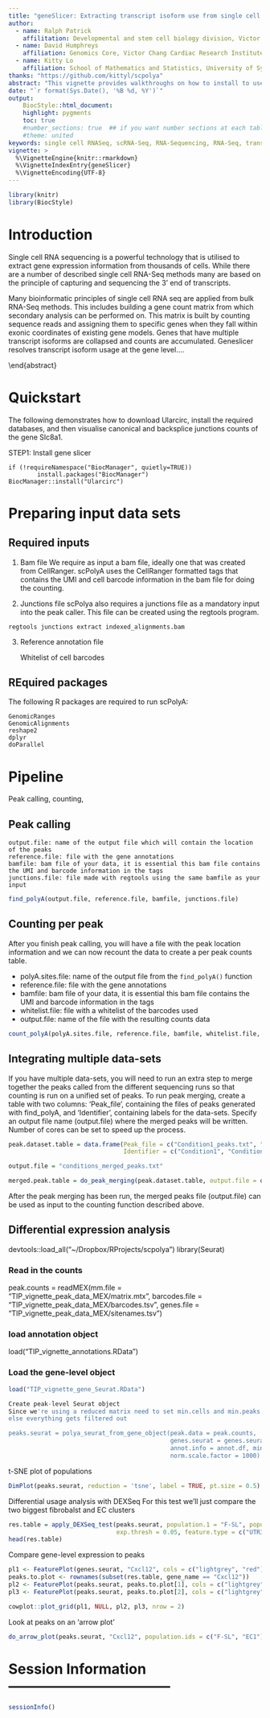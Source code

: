 ```yaml
---
title: "geneSlicer: Extracting transcript isoform use from single cell RNAseq"
author: 
  - name: Ralph Patrick
    affilitation: Developmental and stem cell biology division, Victor Chang Cardirac Research Institute
  - name: David Humphreys
    affiliation: Genomics Core, Victor Chang Cardiac Research Institute
  - name: Kitty Lo
    affiliation: School of Mathematics and Statistics, University of Sydney
thanks: "https://github.com/kittyl/scpolya"
abstract: "This vignette provides walkthroughs on how to install to use geneSlicer on single cell RNAseq data that enriches poly(A) transcripts (i.e. a 3' targetted protocol)."
date: "`r format(Sys.Date(), '%B %d, %Y')`"
output: 
    BiocStyle::html_document:
    highlight: pygments
    toc: true
    #number_sections: true  ## if you want number sections at each table header
    #theme: united 
keywords: single cell RNASeq, scRNA-Seq, RNA-Sequencing, RNA-Seq, transcript isoform
vignette: >
  %\VignetteEngine{knitr::rmarkdown}
  %\VignetteIndexEntry{geneSlicer}
  %\VignetteEncoding{UTF-8}
---
```


```r
library(knitr)
library(BiocStyle)
```




# Introduction

Single cell RNA sequencing is a powerful technology that is utilised to extract gene expression information from thousands of cells. While there are a number of described single cell RNA-Seq methods many are based on the principle of capturing and sequencing the 3' end of transcripts. 

Many bioinformatic principles of single cell RNA seq are applied from bulk RNA-Seq methods. This includes building a gene count matrix from which secondary analysis can be performed on. This matrix is built by counting sequence reads and assigning them to specific genes when they fall within exonic coordinates of existing gene models. Genes that have multiple transcript isoforms are collapsed and counts are accumulated. Geneslicer resolves transcript isoform usage at the gene level....






\end{abstract}

# Quickstart

The following demonstrates how to download Ularcirc, install the required databases, and then visualise canonical and backsplice junctions counts of the gene Slc8a1.  


STEP1: Install gene slicer

```
if (!requireNamespace("BiocManager", quietly=TRUE))
        install.packages("BiocManager")
BiocManager::install("Ularcirc")
```




# Preparing input data sets

## Required inputs



1. Bam file We require as input a bam file, ideally one that was created from CellRanger. scPolyA uses the CellRanger formatted tags that contains the UMI and cell barcode information in the bam file for doing the counting.

2. Junctions file scPolya also requires a junctions file as a mandatory input into the peak caller. This file can be created using the regtools program.

```
regtools junctions extract indexed_alignments.bam
```


3. Reference annotation file

    Whitelist of cell barcodes




## REquired packages

The following R packages are required to run scPolyA:

    GenomicRanges
    GenomicAlignments
    reshape2
    dplyr
    doParallel



# Pipeline

Peak calling, counting, 

## Peak calling


    output.file: name of the output file which will contain the location of the peaks
    reference.file: file with the gene annotations
    bamfile: bam file of your data, it is essential this bam file contains the UMI and barcode information in the tags
    junctions.file: file made with regtools using the same bamfile as your input

```r
find_polyA(output.file, reference.file, bamfile, junctions.file) 
```



## Counting per peak 

After you finish peak calling, you will have a file with the peak location information and we can now recount the data to create a per peak counts table. 

* polyA.sites.file: name of the output file from the `find_polyA()` function
* reference.file: file with the gene annotations 
* bamfile: bam file of your data, it is essential this bam file contains the UMI and barcode information in the tags 
* whitelist.file: file with a whitelist of the barcodes used 
* output.file: name of the file with the resulting counts data 

```r
count_polyA(polyA.sites.file, reference.file, bamfile, whitelist.file, output.file) 
```

## Integrating multiple data-sets

If you have multiple data-sets, you will need to run an extra step to merge together the peaks called from the different sequencing runs so that counting is run on a unified set of peaks. To run peak merging, create a table with two columns: 'Peak_file', containing the files of peaks generated with find_polyA, and 'Identifier', containing labels for the data-sets. Specify an output file name (output.file) where the merged peaks will be written. Number of cores can be set to speed up the process. 

```r
peak.dataset.table = data.frame(Peak_file = c("Condition1_peaks.txt", "Condition2_peaks.txt"),
                                Identifier = c("Condition1", "Condition2"), stringsAsFactors = FALSE)

output.file = "conditions_merged_peaks.txt"

merged.peak.table = do_peak_merging(peak.dataset.table, output.file = output.file, ncores = 4)
```

After the peak merging has been run, the merged peaks file (output.file) can be used as input to the counting function described above.




## Differential expression analysis

devtools::load_all("~/Dropbox/RProjects/scpolya")
library(Seurat)

### Read in the counts
peak.counts = readMEX(mm.file = "TIP_vignette_peak_data_MEX/matrix.mtx",
                      barcodes.file = "TIP_vignette_peak_data_MEX/barcodes.tsv",
                      genes.file = "TIP_vignette_peak_data_MEX/sitenames.tsv")

### load annotation object
load("TIP_vignette_annotations.RData")

### Load the gene-level object

```r
load("TIP_vignette_gene_Seurat.RData")

Create peak-level Seurat object
Since we're using a reduced matrix need to set min.cells and min.peaks to 0 or 
else everything gets filtered out

peaks.seurat = polya_seurat_from_gene_object(peak.data = peak.counts, 
                                             genes.seurat = genes.seurat, 
                                             annot.info = annot.df, min.cells = 0, min.peaks = 0, 
                                             norm.scale.factor = 1000)
```
t-SNE plot of populations
```r
DimPlot(peaks.seurat, reduction = 'tsne', label = TRUE, pt.size = 0.5)
```

Differential usage analysis with DEXSeq
For this test we'll just compare the two biggest fibrobalst and EC clusters

```r
res.table = apply_DEXSeq_test(peaks.seurat, population.1 = "F-SL", population.2 = "EC1",
                              exp.thresh = 0.05, feature.type = c("UTR3", "exon"))
head(res.table)
```


Compare gene-level expression to peaks

```r
pl1 <- FeaturePlot(genes.seurat, "Cxcl12", cols = c("lightgrey", "red"))
peaks.to.plot <- rownames(subset(res.table, gene_name == "Cxcl12"))
pl2 <- FeaturePlot(peaks.seurat, peaks.to.plot[1], cols = c("lightgrey", "red"))
pl3 <- FeaturePlot(peaks.seurat, peaks.to.plot[2], cols = c("lightgrey", "red"))

cowplot::plot_grid(pl1, NULL, pl2, pl3, nrow = 2)
```

Look at peaks on an 'arrow plot'
```r
do_arrow_plot(peaks.seurat, "Cxcl12", population.ids = c("F-SL", "EC1"))

```



# Session Information-----------------------------------

```r
sessionInfo()
```


